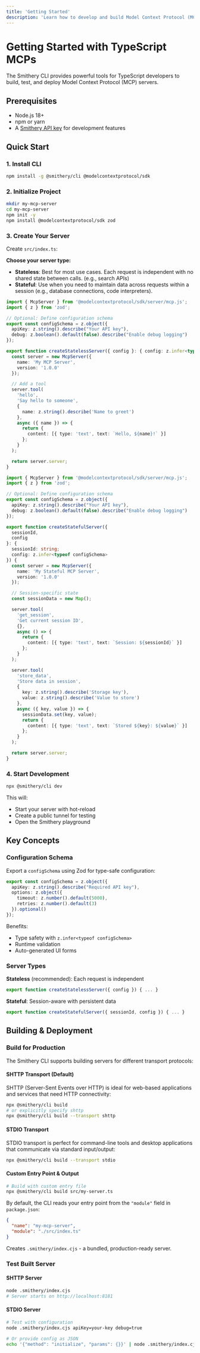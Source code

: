 ```yaml
---
title: 'Getting Started'
description: 'Learn how to develop and build Model Context Protocol (MCP) servers using TypeScript with Smithery CLI.'
---
```


# Getting Started with TypeScript MCPs

The Smithery CLI provides powerful tools for TypeScript developers to build, test, and deploy Model Context Protocol (MCP) servers.

## Prerequisites

- Node.js 18+ 
- npm or yarn
- A [Smithery API key](https://smithery.ai) for development features

## Quick Start

### 1. Install CLI

```bash
npm install -g @smithery/cli @modelcontextprotocol/sdk
```

### 2. Initialize Project

```bash
mkdir my-mcp-server
cd my-mcp-server
npm init -y
npm install @modelcontextprotocol/sdk zod
```

### 3. Create Your Server

Create `src/index.ts`:

**Choose your server type:**

- **Stateless**: Best for most use cases. Each request is independent with no shared state between calls. (e.g., search APIs)
- **Stateful**: Use when you need to maintain data across requests within a session (e.g., database connections, code interpreters).

<CodeGroup>

```typescript Stateless Server
import { McpServer } from '@modelcontextprotocol/sdk/server/mcp.js';
import { z } from 'zod';

// Optional: Define configuration schema
export const configSchema = z.object({
  apiKey: z.string().describe("Your API key"),
  debug: z.boolean().default(false).describe("Enable debug logging")
});

export function createStatelessServer({ config }: { config: z.infer<typeof configSchema> }) {
  const server = new McpServer({
    name: 'My MCP Server',
    version: '1.0.0'
  });

  // Add a tool
  server.tool(
    'hello',
    'Say hello to someone',
    {
      name: z.string().describe('Name to greet')
    },
    async ({ name }) => {
      return {
        content: [{ type: 'text', text: `Hello, ${name}!` }]
      };
    }
  );

  return server.server;
}
```

```typescript Stateful Server
import { McpServer } from '@modelcontextprotocol/sdk/server/mcp.js';
import { z } from 'zod';

// Optional: Define configuration schema
export const configSchema = z.object({
  apiKey: z.string().describe("Your API key"),
  debug: z.boolean().default(false).describe("Enable debug logging")
});

export function createStatefulServer({ 
  sessionId, 
  config 
}: { 
  sessionId: string; 
  config: z.infer<typeof configSchema> 
}) {
  const server = new McpServer({
    name: 'My Stateful MCP Server',
    version: '1.0.0'
  });

  // Session-specific state
  const sessionData = new Map();

  server.tool(
    'get_session',
    'Get current session ID',
    {},
    async () => {
      return {
        content: [{ type: 'text', text: `Session: ${sessionId}` }]
      };
    }
  );

  server.tool(
    'store_data',
    'Store data in session',
    {
      key: z.string().describe('Storage key'),
      value: z.string().describe('Value to store')
    },
    async ({ key, value }) => {
      sessionData.set(key, value);
      return {
        content: [{ type: 'text', text: `Stored ${key}: ${value}` }]
      };
    }
  );

  return server.server;
}
```

</CodeGroup>

### 4. Start Development

```bash
npx @smithery/cli dev
```

This will:
- Start your server with hot-reload
- Create a public tunnel for testing
- Open the Smithery playground

## Key Concepts

### Configuration Schema

Export a `configSchema` using Zod for type-safe configuration:

```typescript
export const configSchema = z.object({
  apiKey: z.string().describe("Required API key"),
  options: z.object({
    timeout: z.number().default(5000),
    retries: z.number().default(3)
  }).optional()
});
```

Benefits:
- Type safety with `z.infer<typeof configSchema>`
- Runtime validation
- Auto-generated UI forms

### Server Types

**Stateless** (recommended): Each request is independent
```typescript
export function createStatelessServer({ config }) { ... }
```

**Stateful**: Session-aware with persistent data
```typescript
export function createStatefulServer({ sessionId, config }) { ... }
```

## Building & Deployment

### Build for Production

The Smithery CLI supports building servers for different transport protocols:

#### SHTTP Transport (Default)
SHTTP (Server-Sent Events over HTTP) is ideal for web-based applications and services that need HTTP connectivity:

```bash
npx @smithery/cli build
# or explicitly specify shttp
npx @smithery/cli build --transport shttp
```

#### STDIO Transport
STDIO transport is perfect for command-line tools and desktop applications that communicate via standard input/output:

```bash
npx @smithery/cli build --transport stdio
```

#### Custom Entry Point & Output

```bash
# Build with custom entry file
npx @smithery/cli build src/my-server.ts
```

By default, the CLI reads your entry point from the `"module"` field in `package.json`:

```json
{
  "name": "my-mcp-server",
  "module": "./src/index.ts"
}
```

Creates `.smithery/index.cjs` - a bundled, production-ready server.

### Test Built Server

#### SHTTP Server
```bash
node .smithery/index.cjs
# Server starts on http://localhost:8181
```

#### STDIO Server
```bash
# Test with configuration
node .smithery/index.cjs apiKey=your-key debug=true

# Or provide config as JSON
echo '{"method": "initialize", "params": {}}' | node .smithery/index.cjs